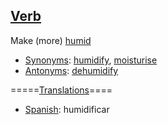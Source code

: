 ==[[Verb]]== 

Make (more) [[humid]]
  
*[[Synonym]]s:  [[humidify]], [[moisturise]] 
*[[Antonym]]s:  [[dehumidify]]

=====[[Translation]]s====
*[[Spanish]]: humidificar